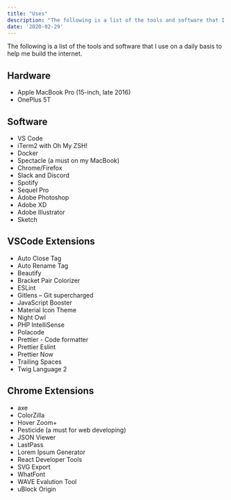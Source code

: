 ```yaml
---
title: "Uses"
description: "The following is a list of the tools and software that I use on a daily basis to help me build the internet."
date: '2020-02-29'
---
```

The following is a list of the tools and software that I use on a daily basis to help me build the internet.

## Hardware
- Apple MacBook Pro (15-inch, late 2016)
- OnePlus 5T

## Software
- VS Code
- iTerm2 with Oh My ZSH!
- Docker
- Spectacle (a must on my MacBook)
- Chrome/Firefox
- Slack and Discord
- Spotify
- Sequel Pro
- Adobe Photoshop
- Adobe XD
- Adobe Illustrator
- Sketch

## VSCode Extensions
- Auto Close Tag
- Auto Rename Tag
- Beautify
- Bracket Pair Colorizer
- ESLint
- Gitlens – Git supercharged
- JavaScript Booster
- Material Icon Theme
- Night Owl
- PHP IntelliSense
- Polacode
- Prettier - Code formatter
- Prettier Eslint
- Prettier Now
- Trailing Spaces
- Twig Language 2

## Chrome Extensions
- axe
- ColorZilla
- Hover Zoom+
- Pesticide (a must for web developing)
- JSON Viewer
- LastPass
- Lorem Ipsum Generator
- React Developer Tools
- SVG Export
- WhatFont
- WAVE Evalution Tool
- uBlock Origin



